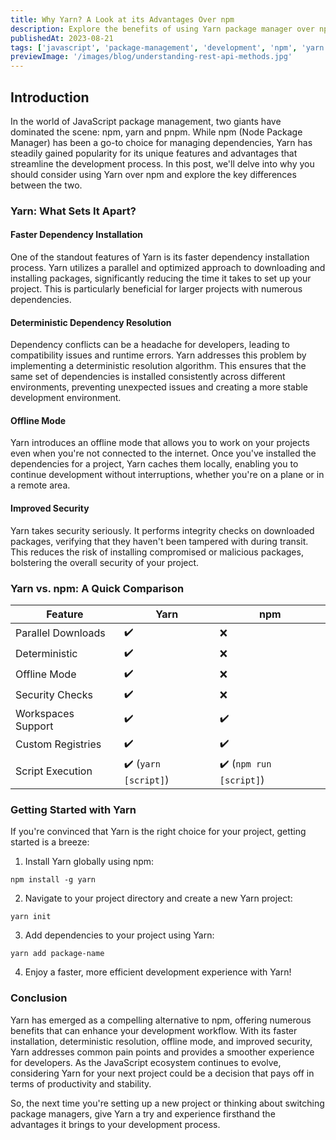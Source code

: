 ```yaml
---
title: Why Yarn? A Look at its Advantages Over npm
description: Explore the benefits of using Yarn package manager over npm and how it can enhance your development workflow.
publishedAt: 2023-08-21
tags: ['javascript', 'package-management', 'development', 'npm', 'yarn']
previewImage: '/images/blog/understanding-rest-api-methods.jpg'
---
```


## Introduction

In the world of JavaScript package management, two giants have dominated the scene: npm, yarn and pnpm. While npm (Node Package Manager) has been a go-to choice for managing dependencies, Yarn has steadily gained popularity for its unique features and advantages that streamline the development process. In this post, we'll delve into why you should consider using Yarn over npm and explore the key differences between the two.

### Yarn: What Sets It Apart?

#### Faster Dependency Installation

One of the standout features of Yarn is its faster dependency installation process. Yarn utilizes a parallel and optimized approach to downloading and installing packages, significantly reducing the time it takes to set up your project. This is particularly beneficial for larger projects with numerous dependencies.

#### Deterministic Dependency Resolution

Dependency conflicts can be a headache for developers, leading to compatibility issues and runtime errors. Yarn addresses this problem by implementing a deterministic resolution algorithm. This ensures that the same set of dependencies is installed consistently across different environments, preventing unexpected issues and creating a more stable development environment.

#### Offline Mode

Yarn introduces an offline mode that allows you to work on your projects even when you're not connected to the internet. Once you've installed the dependencies for a project, Yarn caches them locally, enabling you to continue development without interruptions, whether you're on a plane or in a remote area.

#### Improved Security

Yarn takes security seriously. It performs integrity checks on downloaded packages, verifying that they haven't been tampered with during transit. This reduces the risk of installing compromised or malicious packages, bolstering the overall security of your project.

### Yarn vs. npm: A Quick Comparison

<table>
    <thead>
        <tr>
            <th>Feature</th>
            <th>Yarn</th>
            <th>npm</th>
        </tr>
    </thead>
    <tbody>
        <tr>
            <td>Parallel Downloads</td>
            <td>✔️</td>
            <td>❌</td>
        </tr>
        <tr>
            <td>Deterministic</td>
            <td>✔️</td>
            <td>❌</td>
        </tr>
        <tr>
            <td>Offline Mode</td>
            <td>✔️</td>
            <td>❌</td>
        </tr>
        <tr>
            <td>Security Checks</td>
            <td>✔️</td>
            <td>❌</td>
        </tr>
        <tr>
            <td>Workspaces Support</td>
            <td>✔️</td>
            <td>✔️</td>
        </tr>
        <tr>
            <td>Custom Registries</td>
            <td>✔️</td>
            <td>✔️</td>
        </tr>
        <tr>
            <td>Script Execution</td>
            <td>
                ✔️ (<code>yarn [script]</code>)
            </td>
            <td>
                ✔️ (<code>npm run [script]</code>)
            </td>
        </tr>
    </tbody>
</table>

### Getting Started with Yarn

If you're convinced that Yarn is the right choice for your project, getting started is a breeze:

1. Install Yarn globally using npm:

```bash:Terminal
npm install -g yarn
```

2. Navigate to your project directory and create a new Yarn project:

```bash:Terminal
yarn init
```

3. Add dependencies to your project using Yarn:

```bash:Terminal
yarn add package-name
```

4. Enjoy a faster, more efficient development experience with Yarn!

### Conclusion

Yarn has emerged as a compelling alternative to npm, offering numerous benefits that can enhance your development workflow. With its faster installation, deterministic resolution, offline mode, and improved security, Yarn addresses common pain points and provides a smoother experience for developers. As the JavaScript ecosystem continues to evolve, considering Yarn for your next project could be a decision that pays off in terms of productivity and stability.

So, the next time you're setting up a new project or thinking about switching package managers, give Yarn a try and experience firsthand the advantages it brings to your development process.
